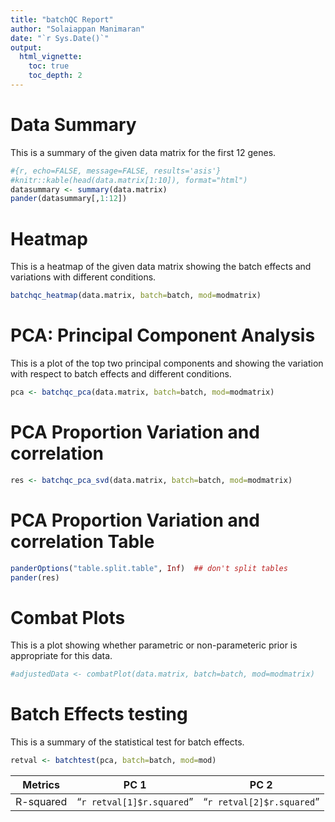 ```yaml
---
title: "batchQC Report"
author: "Solaiappan Manimaran"
date: "`r Sys.Date()`"
output: 
  html_vignette:
    toc: true
    toc_depth: 2
---
```

Data Summary
============

This is a summary of the given data matrix for the first 12 genes. 

```r
#{r, echo=FALSE, message=FALSE, results='asis'}
#knitr::kable(head(data.matrix[1:10]), format="html")
datasummary <- summary(data.matrix)
pander(datasummary[,1:12])
```

Heatmap
=======

This is a heatmap of the given data matrix showing the batch effects and variations with different conditions. 

```r
batchqc_heatmap(data.matrix, batch=batch, mod=modmatrix)
```

PCA: Principal Component Analysis
=================================

This is a plot of the top two principal components and showing the variation with respect to batch effects and different conditions. 

```r
pca <- batchqc_pca(data.matrix, batch=batch, mod=modmatrix)

```

PCA Proportion Variation and correlation
========================================

```r
res <- batchqc_pca_svd(data.matrix, batch=batch, mod=modmatrix)
```

PCA Proportion Variation and correlation Table
==============================================

```r
panderOptions("table.split.table", Inf)  ## don't split tables
pander(res)
```

Combat Plots
============
This is a plot showing whether parametric or non-parameteric prior is appropriate for this data. 

```r
#adjustedData <- combatPlot(data.matrix, batch=batch, mod=modmatrix)
```

Batch Effects testing
=====================

This is a summary of the statistical test for batch effects. 

```r
retval <- batchtest(pca, batch=batch, mod=mod)
```
Metrics       | PC 1 | PC 2
------------- | -----|-----
R-squared     | "`r retval[1]$r.squared`" | "`r retval[2]$r.squared`" |

